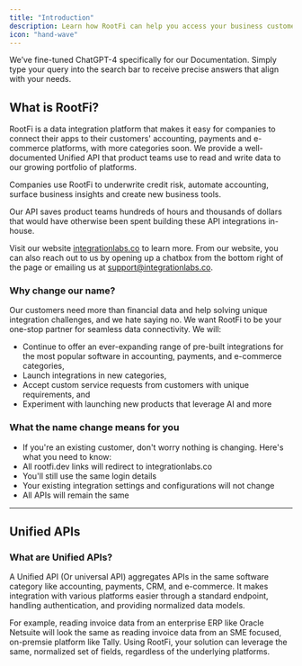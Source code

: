 ```yaml
---
title: "Introduction"
description: Learn how RootFi can help you access your business customers' financial data.
icon: "hand-wave"
---
```


<Info>We’ve fine-tuned ChatGPT-4 specifically for our Documentation. Simply type your query into the search bar to receive precise answers that align with your needs.</Info>

## What is RootFi?

RootFi is a data integration platform that makes it easy for companies to connect their apps to their customers' accounting, payments and e-commerce platforms, with more categories soon. We provide a well-documented Unified API that product teams use to read and write data to our growing portfolio of platforms.

Companies use RootFi to underwrite credit risk, automate accounting, surface business insights and create new business tools.

Our API saves product teams hundreds of hours and thousands of dollars that would have otherwise been spent building these API integrations in-house.

Visit our website [integrationlabs.co](https://bit.ly/3ulLF5r) to learn more. From our website, you can also reach out to us by opening up a chatbox from the bottom right of the page or emailing us at support@integrationlabs.co.

### Why change our name?

Our customers need more than financial data and help solving unique integration challenges, and we hate saying no.
We want RootFi to be your one-stop partner for seamless data connectivity. We will:

- Continue to offer an ever-expanding range of pre-built integrations for the most popular software in accounting, payments, and e-commerce categories,
- Launch integrations in new categories,
- Accept custom service requests from customers with unique requirements, and
- Experiment with launching new products that leverage AI and more

### What the name change means for you

- If you're an existing customer, don't worry nothing is changing. Here's what you need to know:
- All rootfi.dev links will redirect to integrationlabs.co
- You'll still use the same login details
- Your existing integration settings and configurations will not change
- All APIs will remain the same

---

## Unified APIs

### What are Unified APIs?

A Unified API (Or universal API) aggregates APIs in the same software category like accounting, payments, CRM, and e-commerce. It makes integration with various platforms easier through a standard endpoint, handling authentication, and providing normalized data models.

For example, reading invoice data from an enterprise ERP like Oracle Netsuite will look the same as reading invoice data from an SME focused, on-premsie platform like Tally. Using RootFi, your solution can leverage the same, normalized set of fields, regardless of the underlying platforms.
